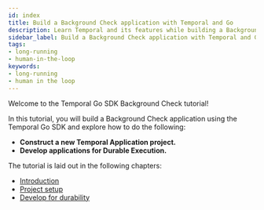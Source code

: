 ```yaml
---
id: index
title: Build a Background Check application with Temporal and Go
description: Learn Temporal and its features while building a Background Check application
sidebar_label: Build a Background Check application with Temporal and Go
tags:
- long-running
- human-in-the-loop
keywords:
- long-running
- human in the loop
---
```


Welcome to the Temporal Go SDK Background Check tutorial!

In this tutorial, you will build a Background Check application using the Temporal Go SDK and explore how to do the following:

- **Construct a new Temporal Application project.**
- **Develop applications for Durable Execution.**

The tutorial is laid out in the following chapters:

- [Introduction](/tutorials/go/background-check/introduction)
- [Project setup](/tutorials/go/background-check/project-setup)
- [Develop for durability](/tutorials/go/background-check/durable-execution)


